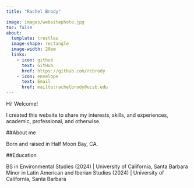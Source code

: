 ```yaml
---
title: "Rachel Brody"

image: images/websitephoto.jpg
toc: false
about:
  template: trestles
  image-shape: rectangle
  image-width: 20em
  links:
    - icon: github 
      text: GitHub 
      href: https://github.com/rcbrody 
    - icon: envelope 
      text: Email 
      href: mailto:rachelbrody@ucsb.edu
---
```


Hi! Welcome!

I created this website to share my interests, skills, and experiences, academic, professional, and otherwise.

##About me

Born and raised in Half Moon Bay, CA.

##Education

BS in Environmental Studies (2024) \| University of California, Santa Barbara Minor in Latin American and Iberian Studies (2024) \| University of California, Santa Barbara
